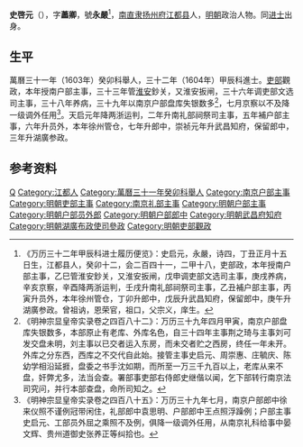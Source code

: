 '''史啓元'''（{{bd|？||？|catIdx=}}），字'''藎卿'''，號'''永嚴'''<ref>《万历三十二年甲辰科进士履历便览》：史启元，永嚴，诗四，丁丑正月十五日生，江都县人，癸卯十二，会二百四十一，二甲十八，吏部政，本年授南户部主事，乙巳管淮安鈔关，又淮安扳闸，戊申调吏部文选司主事，庚戌养病，辛亥京察，辛酉降两浙运判，壬戌升南礼部祠祭司主事，乙丑補户部主事，丙寅升员外，本年徐州管仓，丁卯升郎中，戊辰升武昌知府，保留郎中，庚午升湖廣参政。曾祖讷，恩荣官，祖口，父宗义，庠生。</ref>，[[南直隶|南直隶]][[扬州府|扬州府]][[江都县|江都县]]人，[[明朝|明朝]]政治人物。同[[进士|进士]]出身。

== 生平 ==
萬曆三十一年（1603年）癸卯科舉人，三十二年（1604年）甲辰科進士。[[吏部|吏部]]觀政，本年授南户部主事，三十三年管[[淮安|淮安]]鈔关，又淮安扳闸，三十六年调吏部文选司主事，三十八年养病，三十九年以南京户部盘库失银数多<ref>《明神宗显皇帝实录卷之四百八十二》：万历三十九年四月甲寅，南京户部盘库失银数多，本部原止有老库、外库名色，自三十四年主事荆之琦与主事刘可发交盘未明，刘主事以已交者运入东房，而未交者贮之西房，终任一年未开。外库之分东西，西库之不交代自此始。接管主事史启元、周崇惠、庄毓庆、陈幼学相沿延捱，盘委之书手沈如期，而所至一万三千九百以上，老库从来不盘，奸弊尤多，法当会查。署部事吏部右侍郎史继偕以闻，乞下部转行南京法司究问，并行本部查盘，命所司知之。</ref>，七月京察以不及降一级调外任用<ref>《明神宗显皇帝实录卷之四百八十五》：万历三十九年七月，南京户部郎中徐来仪照不谨例冠带闲住，礼部郎中袁思明、户部郎中王点照浮躁例；户部主事史启元、工部员外屈之乘照不及例，俱降一级调外任用，从南京礼科给事中晏文辉、贵州道御史张养正等纠拾也。</ref>。天启元年降两浙运判，二年升南礼部祠祭司主事，五年補户部主事，六年升员外，本年徐州管仓，七年升郎中，崇祯元年升武昌知府，保留郎中，三年升湖廣参政。

==参考资料==
{{reflist}}

{{萬曆三十二年甲辰科殿試金榜}}

{{Authority control}}

{{DEFAULTSORT:}}
[[Category:史姓|Q]]
[[Category:江都人|Category:江都人]]
[[Category:萬曆三十一年癸卯科舉人|Category:萬曆三十一年癸卯科舉人]]
[[Category:南京户部主事|Category:南京户部主事]]
[[Category:明朝吏部主事|Category:明朝吏部主事]]
[[Category:南京礼部主事|Category:南京礼部主事]]
[[Category:明朝户部主事|Category:明朝户部主事]]
[[Category:明朝户部员外郎|Category:明朝户部员外郎]]
[[Category:明朝户部郎中|Category:明朝户部郎中]]
[[Category:明朝武昌府知府|Category:明朝武昌府知府]]
[[Category:明朝湖廣布政使司參政|Category:明朝湖廣布政使司參政]]
[[Category:明朝吏部觀政|Category:明朝吏部觀政]]


{{明朝人物小作品}}